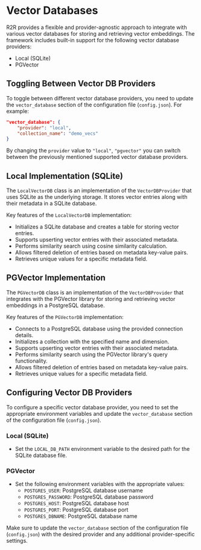 # Vector Databases

R2R provides a flexible and provider-agnostic approach to integrate with various vector databases for storing and retrieving vector embeddings. The framework includes built-in support for the following vector database providers:

- Local (SQLite)
- PGVector

## Toggling Between Vector DB Providers

To toggle between different vector database providers, you need to update the `vector_database` section of the configuration file (`config.json`). For example:

```json
"vector_database": {
    "provider": "local",
    "collection_name": "demo_vecs"
}
```

By changing the `provider` value to `"local"`, `"pgvector"` you can switch between the previously mentioned supported vector database providers.


## Local Implementation (SQLite)

The `LocalVectorDB` class is an implementation of the `VectorDBProvider` that uses SQLite as the underlying storage. It stores vector entries along with their metadata in a SQLite database.

Key features of the `LocalVectorDB` implementation:

- Initializes a SQLite database and creates a table for storing vector entries.
- Supports upserting vector entries with their associated metadata.
- Performs similarity search using cosine similarity calculation.
- Allows filtered deletion of entries based on metadata key-value pairs.
- Retrieves unique values for a specific metadata field.

## PGVector Implementation

The `PGVectorDB` class is an implementation of the `VectorDBProvider` that integrates with the PGVector library for storing and retrieving vector embeddings in a PostgreSQL database.

Key features of the `PGVectorDB` implementation:

- Connects to a PostgreSQL database using the provided connection details.
- Initializes a collection with the specified name and dimension.
- Supports upserting vector entries with their associated metadata.
- Performs similarity search using the PGVector library's query functionality.
- Allows filtered deletion of entries based on metadata key-value pairs.
- Retrieves unique values for a specific metadata field.

## Configuring Vector DB Providers

To configure a specific vector database provider, you need to set the appropriate environment variables and update the `vector_database` section of the configuration file (`config.json`).

### Local (SQLite)

- Set the `LOCAL_DB_PATH` environment variable to the desired path for the SQLite database file.

### PGVector

- Set the following environment variables with the appropriate values:
  - `POSTGRES_USER`: PostgreSQL database username
  - `POSTGRES_PASSWORD`: PostgreSQL database password
  - `POSTGRES_HOST`: PostgreSQL database host
  - `POSTGRES_PORT`: PostgreSQL database port
  - `POSTGRES_DBNAME`: PostgreSQL database name

Make sure to update the `vector_database` section of the configuration file (`config.json`) with the desired provider and any additional provider-specific settings.